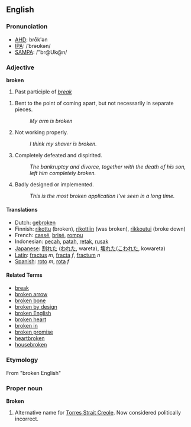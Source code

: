 ==English==

===Pronunciation===
*[[w:AHD|AHD]]: brōk'ən
*[[w:IPA|IPA]]: /ˈbrəʊkən/
*[[w:SAMPA|SAMPA]]: /"br@Uk@n/

===Adjective===
'''broken'''

# Past participle of ''[[break]]''
<!-- This one's a beast to define non-circularly! Feel free to improve. -->
# {{notcomp}} Bent to the point of coming apart, but not necessarily in separate pieces.
#: ''My arm is broken''
# {{notcomp}} Not working properly.
#: ''I think my shaver is broken.''
# {{notcomp}} Completely defeated and dispirited.
#: ''The bankruptcy and divorce, together with the death of his son, left him completely broken.''
# {{cattag2|software|colloquial}} Badly designed or implemented.
#: ''This is the most broken application I've seen in a long time.''

====Translations====
*Dutch: [[gebroken]]
*Finnish: [[rikottu]] (broken), [[rikottiin]] (was broken), [[rikkoutui]] (broke down)
*French: [[cassé]], [[brisé]], [[rompu]]
*Indonesian: [[pecah]], [[patah]], [[retak]], [[rusak]]
*[[Japanese]]: [[割れた]] ([[われた]], wareta), [[壊れた]]([[こわれた]], kowareta)
*[[Latin]]: [[fractus]] ''m'', [[fracta]] ''f'', [[fractum]] ''n''
*[[Spanish]]: [[roto]] ''m'', [[rota]] ''f''

====Related Terms====
*[[break]]
*[[broken arrow]]
*[[broken bone]]
*[[broken by design]]
*[[broken English]]
*[[broken heart]]
*[[broken in]]
*[[broken promise]]
*[[heartbroken]]
*[[housebroken]]

===Etymology===
From "broken English"

===Proper noun===
'''Broken'''

# Alternative name for [[Torres Strait Creole]]. Now considered politically incorrect.
